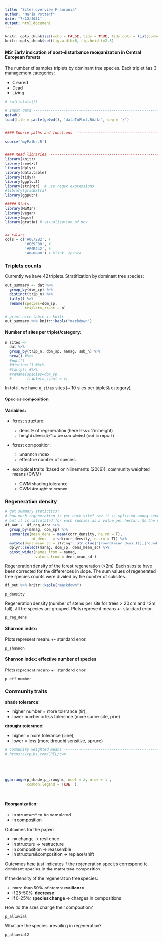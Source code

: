 ```yaml
---
title: "Sites overview Franconia"
author: "Maria Potterf"
date: "7/15/2022"
output: html_document
---
```


```r
knitr::opts_chunk$set(echo = FALSE, tidy = TRUE, tidy.opts = list(comment = FALSE), message = F)
knitr::opts_chunk$set(fig.width=6, fig.height=2.5) 
```

#### MS: Early indication of post-disturbance reorganization in Central European forests

The number of samples triplets by dominant tree species. Each triplet has 3 management categories: 

- Cleared
- Dead
- Living

```r
# rm(list=ls())

# Input data -------------------------------------------------------------------
getwd()
load(file = paste(getwd(), "dataToPlot.Rdata", sep = '/'))


#### Source paths and functions  -----------------------------------------------

source('myPaths.R')


#### Read libraries  -----------------------------------------------------------
library(knitr)
library(readxl)
library(dplyr)
library(data.table)
library(tidyr)
library(ggplot2)
library(stringr)  # use regex expressions
#library(gridExtra)
library(ggpubr)

##### Stats
library(MuMIn)
library(vegan)
library(mgcv)
library(gratia) # visualization of mcv


## Colors
cols = c('#0072B2', # 
         '#E69F00', # 
         '#F0E442', # 
         '#000000') # black: spruce


```



### Triplets counts

Currently we have 42 triplets. Stratification by dominant tree species:

```r
out_summary <- dat %>% 
  group_by(dom_sp) %>% 
  distinct(trip_n) %>% 
  tally() %>% 
  rename(species=dom_sp,
         triplets_count = n)

```



```r
# print nice table in knitr
out_summary %>% knitr::kable("markdown")

```

#### Number of sites per triplet/category: 

```r
n_sites <- 
  dat %>% 
  group_by(trip_n, dom_sp, manag, sub_n) %>% 
  nrow() #%>% 
  #pull()
  #distinct() #%>% 
  #tally() #%>% 
  #rename(species=dom_sp,
  #       triplets_count = n)

```

In total, we have `n_sites` sites (~ 10 sites per triplet& category).


#### Species composition



####  Variables:

- forest structure: 
  - density of regeneration (here less< 2m height)
  - height diversity*to be completed (not in report)

- forest composition: 

  - Shannon index 
  - effective number of species 
  
- ecological traits (based on Niinements (2006)), community weighted means (CWM) 

  - CWM shading tolerance
  - CWM drought tolerance



### Regeneration density 


```r
# get summary statictics: 
# how much regeneration is per each site? now it is splitted among several species on site
# but it is calculated for each species as a value per hectar. So the means should be good here (accounting for species numbers)
df_out <- df_reg_dens %>% 
  group_by(manag, dom_sp) %>% 
  summarize(mean_dens = mean(corr_density, na.rm = T),
            sd_dens   = sd(corr_density, na.rm = T)) %>% 
  mutate(dens_mean_sd = stringr::str_glue("{round(mean_dens,1)}±{round(sd_dens,1)}")) %>% 
  dplyr::select(manag, dom_sp, dens_mean_sd) %>% 
  pivot_wider(names_from = manag, 
              values_from = dens_mean_sd )

```  

Regeneration density of the forest regeneration (<2m). Each subsite have been corrected for the differences in slope. The sum values of regenerated tree species counts were divided by the number of subsites. 

```r
df_out %>% knitr::kable("markdown")


```

```r

p_density

```


Regeneration density (number of stems per site for trees > 20 cm and <2m tall). All tre species are grouped. Plots represent means +- standard error. 

```r
p_reg_dens

```
  



#### Shannon index: 

Plots represent means +- standard error. 


```r

p_shannon

```

#### Shannon index: effective number of species

Plots represent means +- standard error. 

```r

p_eff_number
```




### Community traits

**shade tolerance**: 

  - higher number = more tolerance (fir), 
  - lower number = less tolerence (more sunny site, pine)
  
**drought tolerance**: 
 
  - higher = more tolerance (pine), 
  - lower  = less (more drought sensitive, spruce)




```r
# Community weighted means ---------------------------------------------
# https://rpubs.com/CPEL/cwm





ggarrange(p_shade,p_drought, ncol = 2, nrow = 1 , 
          common.legend = TRUE  )




```

#### Reorganization:

- in structure* to be completed
- in composition

Outcomes for the paper:

- no change -> resilience
- in structure -> restructure
- in composition -> reassemble
- in structure&composition -> replace/shift

Outcomes here just indicates if the regeneration species correspond to dominant species in the matre tree composition. 

If the density of the regeneration tree species:

 - more than 50% of stems: **resilience**
 - if 25-50%: **decrease**
 - if 0-25%: **species change** -> changes in compositions

How do the sites change their composition?

```r

p_alluvial

```

What are the species prevailing in regeneration?


```r

p_alluvial2

```
